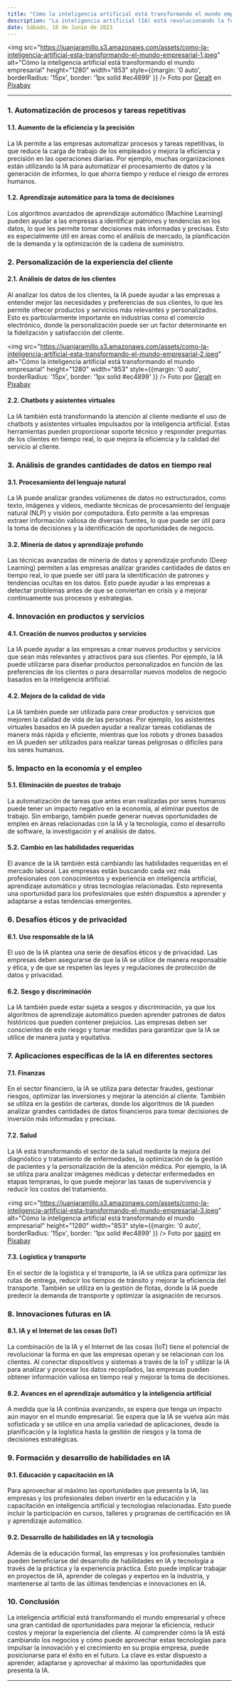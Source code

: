 ```yaml
---
title: "Cómo la inteligencia artificial está transformando el mundo empresarial"
description: "La inteligencia artificial (IA) está revolucionando la forma en que las empresas operan y abordan sus desafíos más importantes. Desde el análisis de datos hasta la atención al cliente, las tecnologías de IA están permitiendo a las organizaciones aumentar la eficiencia, reducir costos y mejorar la experiencia del cliente. En este artículo, exploraremos cómo la IA está cambiando el mundo empresarial y cómo puede aprovechar estas tecnologías para impulsar la innovación y el crecimiento en su propia empresa."
date: Sábado, 10 de Junio de 2023
---
```


<img src="https://juanjaramillo.s3.amazonaws.com/assets/como-la-inteligencia-artificial-esta-transformando-el-mundo-empresarial-1.jpeg" alt="Cómo la inteligencia artificial está transformando el mundo empresarial" height="1280" width="853" style={{margin: '0 auto', borderRadius: '15px', border: '1px solid #ec4899' }} />
Foto por [Geralt](https://pixabay.com/users/geralt-9301/) en [Pixabay](https://pixabay.com/illustrations/artificial-intelligence-brain-think-3382507/)

---

### 1. Automatización de procesos y tareas repetitivas

#### 1.1. Aumento de la eficiencia y la precisión

La IA permite a las empresas automatizar procesos y tareas repetitivas, lo que reduce la carga de trabajo de los empleados y mejora la eficiencia y precisión en las operaciones diarias. Por ejemplo, muchas organizaciones están utilizando la IA para automatizar el procesamiento de datos y la generación de informes, lo que ahorra tiempo y reduce el riesgo de errores humanos.

#### 1.2. Aprendizaje automático para la toma de decisiones

Los algoritmos avanzados de aprendizaje automático (Machine Learning) pueden ayudar a las empresas a identificar patrones y tendencias en los datos, lo que les permite tomar decisiones más informadas y precisas. Esto es especialmente útil en áreas como el análisis de mercado, la planificación de la demanda y la optimización de la cadena de suministro.


### 2. Personalización de la experiencia del cliente

#### 2.1. Análisis de datos de los clientes

Al analizar los datos de los clientes, la IA puede ayudar a las empresas a entender mejor las necesidades y preferencias de sus clientes, lo que les permite ofrecer productos y servicios más relevantes y personalizados. Esto es particularmente importante en industrias como el comercio electrónico, donde la personalización puede ser un factor determinante en la fidelización y satisfacción del cliente.

<img src="https://juanjaramillo.s3.amazonaws.com/assets/como-la-inteligencia-artificial-esta-transformando-el-mundo-empresarial-2.jpeg" alt="Cómo la inteligencia artificial está transformando el mundo empresarial" height="1280" width="853" style={{margin: '0 auto', borderRadius: '15px', border: '1px solid #ec4899' }} />
Foto por [Geralt](https://pixabay.com/users/geralt-9301/) en [Pixabay](https://pixabay.com/photos/artificial-intelligence-robot-ai-2167835/)


#### 2.2. Chatbots y asistentes virtuales

La IA también está transformando la atención al cliente mediante el uso de chatbots y asistentes virtuales impulsados por la inteligencia artificial. Estas herramientas pueden proporcionar soporte técnico y responder preguntas de los clientes en tiempo real, lo que mejora la eficiencia y la calidad del servicio al cliente.


### 3. Análisis de grandes cantidades de datos en tiempo real

#### 3.1. Procesamiento del lenguaje natural

La IA puede analizar grandes volúmenes de datos no estructurados, como texto, imágenes y videos, mediante técnicas de procesamiento del lenguaje natural (NLP) y visión por computadora. Esto permite a las empresas extraer información valiosa de diversas fuentes, lo que puede ser útil para la toma de decisiones y la identificación de oportunidades de negocio.


#### 3.2. Minería de datos y aprendizaje profundo

Las técnicas avanzadas de minería de datos y aprendizaje profundo (Deep Learning) permiten a las empresas analizar grandes cantidades de datos en tiempo real, lo que puede ser útil para la identificación de patrones y tendencias ocultas en los datos. Esto puede ayudar a las empresas a detectar problemas antes de que se conviertan en crisis y a mejorar continuamente sus procesos y estrategias.


### 4. Innovación en productos y servicios

#### 4.1. Creación de nuevos productos y servicios

La IA puede ayudar a las empresas a crear nuevos productos y servicios que sean más relevantes y atractivos para sus clientes. Por ejemplo, la IA puede utilizarse para diseñar productos personalizados en función de las preferencias de los clientes o para desarrollar nuevos modelos de negocio basados en la inteligencia artificial.


#### 4.2. Mejora de la calidad de vida

La IA también puede ser utilizada para crear productos y servicios que mejoren la calidad de vida de las personas. Por ejemplo, los asistentes virtuales basados en IA pueden ayudar a realizar tareas cotidianas de manera más rápida y eficiente, mientras que los robots y drones basados en IA pueden ser utilizados para realizar tareas peligrosas o difíciles para los seres humanos.


### 5. Impacto en la economía y el empleo

#### 5.1. Eliminación de puestos de trabajo

La automatización de tareas que antes eran realizadas por seres humanos puede tener un impacto negativo en la economía, al eliminar puestos de trabajo. Sin embargo, también puede generar nuevas oportunidades de empleo en áreas relacionadas con la IA y la tecnología, como el desarrollo de software, la investigación y el análisis de datos.


#### 5.2. Cambio en las habilidades requeridas

El avance de la IA también está cambiando las habilidades requeridas en el mercado laboral. Las empresas están buscando cada vez más profesionales con conocimientos y experiencia en inteligencia artificial, aprendizaje automático y otras tecnologías relacionadas. Esto representa una oportunidad para los profesionales que estén dispuestos a aprender y adaptarse a estas tendencias emergentes.


### 6. Desafíos éticos y de privacidad

#### 6.1. Uso responsable de la IA

El uso de la IA plantea una serie de desafíos éticos y de privacidad. Las empresas deben asegurarse de que la IA se utilice de manera responsable y ética, y de que se respeten las leyes y regulaciones de protección de datos y privacidad.


#### 6.2. Sesgo y discriminación

La IA también puede estar sujeta a sesgos y discriminación, ya que los algoritmos de aprendizaje automático pueden aprender patrones de datos históricos que pueden contener prejuicios. Las empresas deben ser conscientes de este riesgo y tomar medidas para garantizar que la IA se utilice de manera justa y equitativa.


### 7. Aplicaciones específicas de la IA en diferentes sectores

#### 7.1. Finanzas

En el sector financiero, la IA se utiliza para detectar fraudes, gestionar riesgos, optimizar las inversiones y mejorar la atención al cliente. También se utiliza en la gestión de carteras, donde los algoritmos de IA pueden analizar grandes cantidades de datos financieros para tomar decisiones de inversión más informadas y precisas.


#### 7.2. Salud

La IA está transformando el sector de la salud mediante la mejora del diagnóstico y tratamiento de enfermedades, la optimización de la gestión de pacientes y la personalización de la atención médica. Por ejemplo, la IA se utiliza para analizar imágenes médicas y detectar enfermedades en etapas tempranas, lo que puede mejorar las tasas de supervivencia y reducir los costos del tratamiento.

<img src="https://juanjaramillo.s3.amazonaws.com/assets/como-la-inteligencia-artificial-esta-transformando-el-mundo-empresarial-3.jpeg" alt="Cómo la inteligencia artificial está transformando el mundo empresarial" height="1280" width="853" style={{margin: '0 auto', borderRadius: '15px', border: '1px solid #ec4899' }} />
Foto por [sasint](https://pixabay.com/users/sasint-3639875/) en [Pixabay](https://pixabay.com/photos/surgery-hospital-1807541/)


#### 7.3. Logística y transporte

En el sector de la logística y el transporte, la IA se utiliza para optimizar las rutas de entrega, reducir los tiempos de tránsito y mejorar la eficiencia del transporte. También se utiliza en la gestión de flotas, donde la IA puede predecir la demanda de transporte y optimizar la asignación de recursos.


### 8. Innovaciones futuras en IA

#### 8.1. IA y el Internet de las cosas (IoT)

La combinación de la IA y el Internet de las cosas (IoT) tiene el potencial de revolucionar la forma en que las empresas operan y se relacionan con los clientes. Al conectar dispositivos y sistemas a través de la IoT y utilizar la IA para analizar y procesar los datos recopilados, las empresas pueden obtener información valiosa en tiempo real y mejorar la toma de decisiones.


#### 8.2. Avances en el aprendizaje automático y la inteligencia artificial

A medida que la IA continúa avanzando, se espera que tenga un impacto aún mayor en el mundo empresarial. Se espera que la IA se vuelva aún más sofisticada y se utilice en una amplia variedad de aplicaciones, desde la planificación y la logística hasta la gestión de riesgos y la toma de decisiones estratégicas.


### 9. Formación y desarrollo de habilidades en IA

#### 9.1. Educación y capacitación en IA

Para aprovechar al máximo las oportunidades que presenta la IA, las empresas y los profesionales deben invertir en la educación y la capacitación en inteligencia artificial y tecnologías relacionadas. Esto puede incluir la participación en cursos, talleres y programas de certificación en IA y aprendizaje automático.


#### 9.2. Desarrollo de habilidades en IA y tecnología

Además de la educación formal, las empresas y los profesionales también pueden beneficiarse del desarrollo de habilidades en IA y tecnología a través de la práctica y la experiencia práctica. Esto puede implicar trabajar en proyectos de IA, aprender de colegas y expertos en la industria, y mantenerse al tanto de las últimas tendencias e innovaciones en IA.


### 10. Conclusión

La inteligencia artificial está transformando el mundo empresarial y ofrece una gran cantidad de oportunidades para mejorar la eficiencia, reducir costos y mejorar la experiencia del cliente. Al comprender cómo la IA está cambiando los negocios y cómo puede aprovechar estas tecnologías para impulsar la innovación y el crecimiento en su propia empresa, puede posicionarse para el éxito en el futuro. La clave es estar dispuesto a aprender, adaptarse y aprovechar al máximo las oportunidades que presenta la IA.

---
